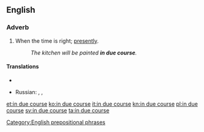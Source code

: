 ==English==

===Adverb===
{{en-adv|head=[[in]] [[due course]]|-}}

# When the time is right; [[presently]].
#: ''The kitchen will be painted '''in due course'''.''

====Translations====
{{trans-top|when the time is right}}
* {{trreq|Finnish}}
{{trans-mid}}
* Russian: {{t|ru|в своё время|tr=v svojó vrémja|sc=Cyrl}} {{qualifier|timely}}, {{t|ru|должным образом|tr=dólžnym óbrazom|sc=Cyrl}} {{qualifier|properly, duly}}, {{t|ru|своевременно|tr=svojevrémenno|sc=Cyrl}} {{qualifier|timely}}
{{trans-bottom}}

[[Category:English prepositional phrases]]

[[et:in due course]]
[[ko:in due course]]
[[it:in due course]]
[[kn:in due course]]
[[pl:in due course]]
[[sv:in due course]]
[[ta:in due course]]